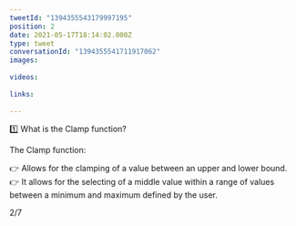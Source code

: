 ```yaml
---
tweetId: "1394355543179997195"
position: 2
date: 2021-05-17T18:14:02.000Z
type: tweet
conversationId: "1394355541711917062"
images:
  
videos:
  
links:
  
---
```

1️⃣ What is the Clamp function?

The Clamp function:

👉 Allows for the clamping of a value between an upper and lower bound. 
👉 It allows for the selecting of a middle value within a range of values between a minimum and maximum defined by the user.

2/7
